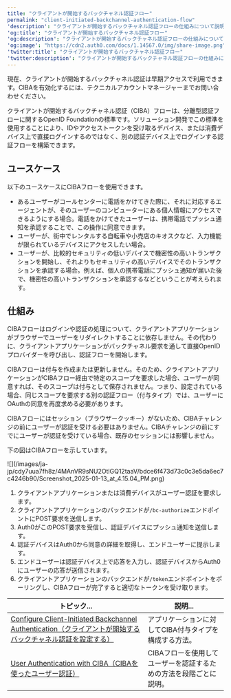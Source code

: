 ```yaml
---
title: "クライアントが開始するバックチャネル認証フロー"
permalink: "client-initiated-backchannel-authentication-flow"
'description': "クライアントが開始するバックチャネル認証フローの仕組みについて説明します。"
'og:title': "クライアントが開始するバックチャネル認証フロー"
'og:description': "クライアントが開始するバックチャネル認証フローの仕組みについて説明します。"
'og:image': "https://cdn2.auth0.com/docs/1.14567.0/img/share-image.png"
'twitter:title': "クライアントが開始するバックチャネル認証フロー"
'twitter:description': "クライアントが開始するバックチャネル認証フローの仕組みについて説明します。"
---
```


<Callout icon="file-lines" color="#0EA5E9" iconType="regular">

現在、クライアントが開始するバックチャネル認証は早期アクセスで利用できます。CIBAを有効化するには、テクニカルアカウントマネージャーまでお問い合わせください。

</Callout>

クライアントが開始するバックチャネル認証（CIBA）フローは、分離型認証フローに関する<Tooltip data-tooltip-id="react-containers-DefinitionTooltip-0" href="/ja-jp/glossary?term=openid" tip="OpenID: アプリケーションがログイン情報を収集および保存することなくにユーザーのIDを検証できるようにする認証用のオープン標準。" cta="用語集の表示">OpenID</Tooltip> Foundationの標準です。ソリューション開発でこの標準を使用することにより、IDやアクセストークンを受け取るデバイス、または消費デバイス上で直接ログインするのではなく、別の認証デバイス上でログインする認証フローを構築できます。

## ユースケース

以下のユースケースにCIBAフローを使用できます。

* あるユーザーがコールセンターに電話をかけてきた際に、それに対応するエージェントが、そのユーザーのコンピューターにある個人情報にアクセスできるようにする場合。電話をかけてきたユーザーは、携帯電話でプッシュ通知を承認することで、この操作に同意できます。
* ユーザーが、街中でレンタルする自転車や小売店のキオスクなど、入力機能が限られているデバイスにアクセスしたい場合。
* ユーザーが、比較的セキュリティの低いデバイスで機密性の高いトランザクションを開始し、それよりもセキュリティの高いデバイスでそのトランザクションを承認する場合。例えば、個人の携帯電話にプッシュ通知が届いた後で、機密性の高いトランザクションを承認するなどということが考えられます。

## 仕組み

CIBAフローはログインや認証の処理について、クライアントアプリケーションがブラウザーでユーザーをリダイレクトすることに依存しません。その代わりに、クライアントアプリケーションがバックチャネル要求を通して直接OpenIDプロバイダーを呼び出し、認証フローを開始します。

CIBAフローは付与を作成または更新しません。そのため、クライアントアプリケーションがCIBAフロー経由で特定のスコープを要求した場合、ユーザーが同意すれば、そのスコープは付与として保存されません。つまり、設定されている場合、同じスコープを要求する別の認証フロー（付与タイプ）では、ユーザーに<Tooltip data-tooltip-id="react-containers-DefinitionTooltip-0" href="/ja-jp/glossary?term=oath2" tip="OAuth 2.0: 認可プロトコルとワークフローを定義する認可フレームワーク。" cta="用語集の表示">OAuth</Tooltip>の同意を再度求める必要があります。

CIBAフローにはセッション（ブラウザークッキー）がないため、CIBAチャレンジの前にユーザーが認証を受ける必要はありません。CIBAチャレンジの前にすでにユーザーが認証を受けている場合、既存のセッションには影響しません。

下の図はCIBAフローを示しています。

<Frame>![](/images/ja-jp/cdy7uua7fh8z/4MAnVR9sNU2OtlGQ12taaV/bdce6f473d73c0c3e5da6ec7c4246b90/Screenshot_2025-01-13_at_4.15.04_PM.png)</Frame>

1. クライアントアプリケーションまたは消費デバイスがユーザー認証を要求します。
2. クライアントアプリケーションのバックエンドが`/bc-authorize`エンドポイントにPOST要求を送信します。
3. Auth0がこのPOST要求を受信し、認証デバイスにプッシュ通知を送信します。
4. 認証デバイスはAuth0から同意の詳細を取得し、エンドユーザーに提示します。
5. エンドユーザーは認証デバイス上で応答を入力し、認証デバイスからAuth0にユーザーの応答が送信されます。
6. クライアントアプリケーションのバックエンドが`/token`エンドポイントをポーリングし、CIBAフローが完了すると適切なトークンを受け取ります。

<table class="table"><thead>
<tr>
<th><strong>トピック...</strong></th>
<th><strong>説明...</strong></th>
</tr>
</thead>
<tbody>
<tr>
<td><a href="/ja-jp/get-started/applications/configure-client-initiated-backchannel-authentication">Configure Client-Initiated Backchannel Authentication（クライアントが開始するバックチャネル認証を設定する）</a></td>
<td>アプリケーションに対してCIBA付与タイプを構成する方法。</td>
</tr>
<tr>
<td><a href="/ja-jp/get-started/authentication-and-authorization-flow/client-initiated-backchannel-authentication-flow/user-authentication-with-ciba">User Authentication with CIBA（CIBAを使ったユーザー認証）</a></td>
<td>CIBAフローを使用してユーザーを認証するための方法を段階ごとに説明。</td>
</tr>
</tbody>
</table>